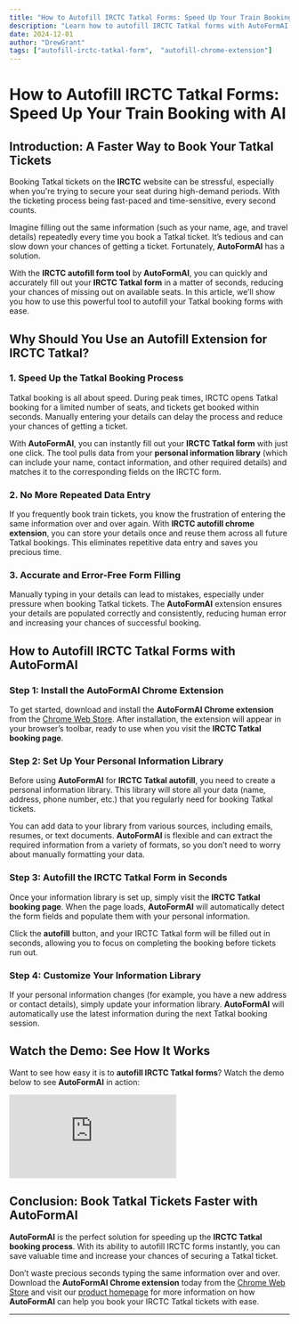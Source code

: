 ```yaml
---
title: "How to Autofill IRCTC Tatkal Forms: Speed Up Your Train Booking with AI"
description: "Learn how to autofill IRCTC Tatkal forms with AutoFormAI. This powerful tool saves time and helps you book Tatkal tickets quickly with one click!"
date: 2024-12-01
author: "DrewGrant"
tags: ["autofill-irctc-tatkal-form",  "autofill-chrome-extension"]
---
```


# How to Autofill IRCTC Tatkal Forms: Speed Up Your Train Booking with AI

## Introduction: A Faster Way to Book Your Tatkal Tickets

Booking Tatkal tickets on the **IRCTC** website can be stressful, especially when you're trying to secure your seat during high-demand periods. With the ticketing process being fast-paced and time-sensitive, every second counts.

Imagine filling out the same information (such as your name, age, and travel details) repeatedly every time you book a Tatkal ticket. It’s tedious and can slow down your chances of getting a ticket. Fortunately, **AutoFormAI** has a solution.

With the **IRCTC autofill form tool** by **AutoFormAI**, you can quickly and accurately fill out your **IRCTC Tatkal form** in a matter of seconds, reducing your chances of missing out on available seats. In this article, we’ll show you how to use this powerful tool to autofill your Tatkal booking forms with ease.

## Why Should You Use an Autofill Extension for IRCTC Tatkal?

### 1. Speed Up the Tatkal Booking Process

Tatkal booking is all about speed. During peak times, IRCTC opens Tatkal booking for a limited number of seats, and tickets get booked within seconds. Manually entering your details can delay the process and reduce your chances of getting a ticket.

With **AutoFormAI**, you can instantly fill out your **IRCTC Tatkal form** with just one click. The tool pulls data from your **personal information library** (which can include your name, contact information, and other required details) and matches it to the corresponding fields on the IRCTC form.

### 2. No More Repeated Data Entry

If you frequently book train tickets, you know the frustration of entering the same information over and over again. With **IRCTC autofill chrome extension**, you can store your details once and reuse them across all future Tatkal bookings. This eliminates repetitive data entry and saves you precious time.

### 3. Accurate and Error-Free Form Filling

Manually typing in your details can lead to mistakes, especially under pressure when booking Tatkal tickets. The **AutoFormAI** extension ensures your details are populated correctly and consistently, reducing human error and increasing your chances of successful booking.

## How to Autofill IRCTC Tatkal Forms with AutoFormAI

### Step 1: Install the AutoFormAI Chrome Extension

To get started, download and install the **AutoFormAI Chrome extension** from the [Chrome Web Store](https://chromewebstore.google.com/detail/autoformai/lfikjlhmofcmjbimgjjnafdeljkfhpej). After installation, the extension will appear in your browser’s toolbar, ready to use when you visit the **IRCTC Tatkal booking page**.

### Step 2: Set Up Your Personal Information Library

Before using **AutoFormAI** for **IRCTC Tatkal autofill**, you need to create a personal information library. This library will store all your data (name, address, phone number, etc.) that you regularly need for booking Tatkal tickets.

You can add data to your library from various sources, including emails, resumes, or text documents. **AutoFormAI** is flexible and can extract the required information from a variety of formats, so you don’t need to worry about manually formatting your data.

### Step 3: Autofill the IRCTC Tatkal Form in Seconds

Once your information library is set up, simply visit the **IRCTC Tatkal booking page**. When the page loads, **AutoFormAI** will automatically detect the form fields and populate them with your personal information. 

Click the **autofill** button, and your IRCTC Tatkal form will be filled out in seconds, allowing you to focus on completing the booking before tickets run out.

### Step 4: Customize Your Information Library

If your personal information changes (for example, you have a new address or contact details), simply update your information library. **AutoFormAI** will automatically use the latest information during the next Tatkal booking session.

## Watch the Demo: See How It Works

Want to see how easy it is to **autofill IRCTC Tatkal forms**? Watch the demo below to see **AutoFormAI** in action:

<iframe className="w-full max-w-[840px] mx-auto aspect-[840/472]" src="https://www.youtube.com/embed/S-Yt7lTtXuQ" title="AutoFormAI Demo" frameborder="0" allow="accelerometer; autoplay; clipboard-write; encrypted-media; gyroscope; picture-in-picture" allowfullscreen></iframe>

## Conclusion: Book Tatkal Tickets Faster with AutoFormAI

**AutoFormAI** is the perfect solution for speeding up the **IRCTC Tatkal booking process**. With its ability to autofill IRCTC forms instantly, you can save valuable time and increase your chances of securing a Tatkal ticket.

Don’t waste precious seconds typing the same information over and over. Download the **AutoFormAI Chrome extension** today from the [Chrome Web Store](https://chromewebstore.google.com/detail/autoformai/lfikjlhmofcmjbimgjjnafdeljkfhpej) and visit our [product homepage](https://autoformai.floxai.top/) for more information on how **AutoFormAI** can help you book your IRCTC Tatkal tickets with ease.

---
